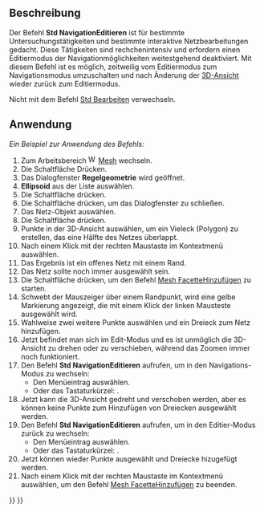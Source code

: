 <languages/>

{{Docnav/de
|[[Std_ToggleSelectability/de|AuswählbarkeitUmschalten]]
|[[Std_SetMaterial/de|MaterialFestlegen]]
|[[Std_View_Menu/de|Std Menü Ansicht]]
|IconL=Std_ToggleSelectability.svg
|IconR=Std_SetMaterial.svg
|IconC=Freecad.svg
}}

{{GuiCommand/de
|Name=Std ToggleNavigation
|Name/de=Std NavigationEditieren
|MenuLocation=Ansicht → Navigations/Editier-Modus
|Workbenches=Alle
|Shortcut={{KEY|Esc}}
}}

<span id="Description"></span>
==Beschreibung==

Der Befehl '''Std NavigationEditieren''' ist für bestimmte Untersuchungstätigkeiten und bestimmte interaktive Netzbearbeitungen gedacht. Diese Tätigkeiten sind rechchenintensiv und erfordern einen Editiermodus der Navigationmöglichkeiten weitestgehend deaktiviert. Mit diesem Befehl ist es möglich, zeitweilig vom Editiermodus zum Navigationsmodus umzuschalten und nach Änderung der [[3D_view/de|3D-Ansicht]] wieder zurück zum Editiermodus.

Nicht mit dem Befehl [[Std_Edit/de|Std Bearbeiten]] verwechseln.

<span id="Usage"></span>
==Anwendung==

''Ein Beispiel zur Anwendung des Befehls:''

# Zum Arbeitsbereich [[Image:Workbench_Mesh.svg|16px]] [[Mesh_Workbench/de|Mesh]] wechseln.
# Die Schaltfläche {{Button|[[Image:Mesh_BuildRegularSolid.svg|16px]] [[Mesh_BuildRegularSolid/de|Regelgeometrie...]]}} Drücken.
# Das Dialogfenster '''Regelgeometrie''' wird geöffnet.
# '''Ellipsoid''' aus der Liste auswählen.
# Die Schaltfläche {{Button|Erstellen}} drücken.
# Die Schaltfläche {{Button|Schließen}} drücken, um das Dialogfenster zu schließen.
# Das Netz-Objekt auswählen.
# Die Schaltfläche {{Button|[[Image:Mesh_PolyCut.svg|16px]] [[Mesh_PolyCut/de|Netz Schneiden]]}} drücken.
# Punkte in der 3D-Ansicht auswählen, um ein Vieleck (Polygon) zu erstellen, das eine Hälfte des Netzes überlappt.
# Nach einem Klick mit der rechten Maustaste {{MenuCommand|Innen}} im Kontextmenü auswählen.
# Das Ergebnis ist ein offenes Netz mit einem Rand.
# Das Netz sollte noch immer ausgewählt sein.
# Die Schaltfläche {{Button|[[Image:Mesh_AddFacet.svg|16px]] [[Mesh_AddFacet/de|Dreieck hinzufügen]]}} drücken, um den Befehl [[Mesh_AddFacet/de|Mesh FacetteHinzufügen]] zu starten.
# Schwebt der Mauszeiger über einem Randpunkt, wird eine gelbe Markierung angezeigt, die mit einem Klick der linken Mausteste ausgewählt wird.
# Wahlweise zwei weitere Punkte auswählen und ein Dreieck zum Netz hinzufügen.
# Jetzt befindet man sich im Edit-Modus und es ist unmöglich die 3D-Ansicht zu drehen oder zu verschieben, während das Zoomen immer noch funktioniert.
# Den Befehl '''Std NavigationEditieren''' aufrufen, um in den Navigations-Modus zu wechseln:
#* Den Menüeintrag {{MenuCommand|Ansicht → [[Image:Std_ToggleNavigation.svg|16px]] Navigations-/Editier-Modus}} auswählen.
#* Oder das Tastaturkürzel: {{KEY|Esc}}.
# Jetzt kann die 3D-Ansicht gedreht und verschoben werden, aber es können keine Punkte zum Hinzufügen von Dreiecken ausgewählt werden.
# Den Befehl '''Std NavigationEditieren''' aufrufen, um in den Editier-Modus zurück zu wechseln:
#* Den Menüeintrag {{MenuCommand|Ansicht → [[Image:Std_ToggleNavigation.svg|16px]] Navigations-/Editier-Modus}} auswählen.
#* Oder das Tastaturkürzel: {{KEY|Esc}}.
# Jetzt können wieder Punkte ausgewählt und Dreiecke hizugefügt werden.
# Nach einem Klick mit der rechten Maustaste {{MenuCommand|Fertig}} im Kontextmenü auswählen, um den Befehl [[Mesh_AddFacet/de|Mesh FacetteHinzufügen]] zu beenden.


{{Docnav/de
|[[Std_ToggleSelectability/de|AuswählbarkeitUmschalten]]
|[[Std_SetMaterial/de|MaterialFestlegen]]
|[[Std_View_Menu/de|Std Menü Ansicht]]
|IconL=Std_ToggleSelectability.svg
|IconR=Std_SetMaterial.svg
|IconC=Freecad.svg
}}

{{Std_Base_navi{{#translation:}}}}
{{Userdocnavi{{#translation:}}}}